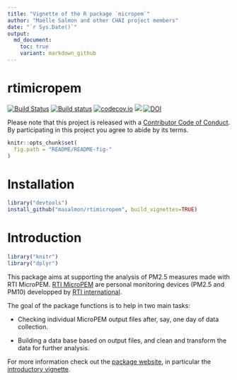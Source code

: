 ```yaml
---
title: "Vignette of the R package `micropem`"
author: "Maëlle Salmon and other CHAI project members"
date: "`r Sys.Date()`"
output:
  md_document:
    toc: true
    variant: markdown_github
---
```


rtimicropem
============

[![Build Status](https://travis-ci.org/ropensci/rtimicropem.svg?branch=master)](https://travis-ci.org/ropensci/rtimicropem)
[![Build status](https://ci.appveyor.com/api/projects/status/m77xbrmdktarl1e6?svg=true)](https://ci.appveyor.com/project/ropensci/rtimicropem)
[![codecov.io](https://codecov.io/github/ropensci/rtimicropem/coverage.svg?branch=master)](https://codecov.io/github/ropensci/rtimicropem?branch=master)
[![](https://ropensci.org/badges/126_status.svg)](https://github.com/ropensci/onboarding/issues/126)
[![DOI](https://zenodo.org/badge/DOI/10.5281/zenodo.831438.svg)](https://doi.org/10.5281/zenodo.831438)

Please note that this project is released with a [Contributor Code of Conduct](https://github.com/masalmon/rtimicropem/blob/master/CONDUCT.md). By participating in this project you agree to abide by its terms.

```r
knitr::opts_chunk$set(
  fig.path = "README/README-fig-"
)
```
# Installation

```r
library("devtools")
install_github("masalmon/rtimicropem", build_vignettes=TRUE)
```

# Introduction

```r
library("knitr")
library("dplyr")
```

This package aims at supporting the analysis of PM2.5 measures made with RTI MicroPEM. [RTI MicroPEM](https://www.rti.org/sites/default/files/brochures/rti_micropem.pdf) are personal monitoring devices (PM2.5 and PM10) developped by [RTI international](https://www.rti.org/).

The goal of the package functions is to help in two main tasks:

* Checking individual MicroPEM output files after, say, one day of data collection.

* Building a data base based on output files, and clean and transform the data for further analysis.

For more information check out the [package website](http://www.masalmon.eu/rtimicropem), in particular the [introductory vignette](http://www.masalmon.eu/rtimicropem/articles/vignette_ammon.html).
